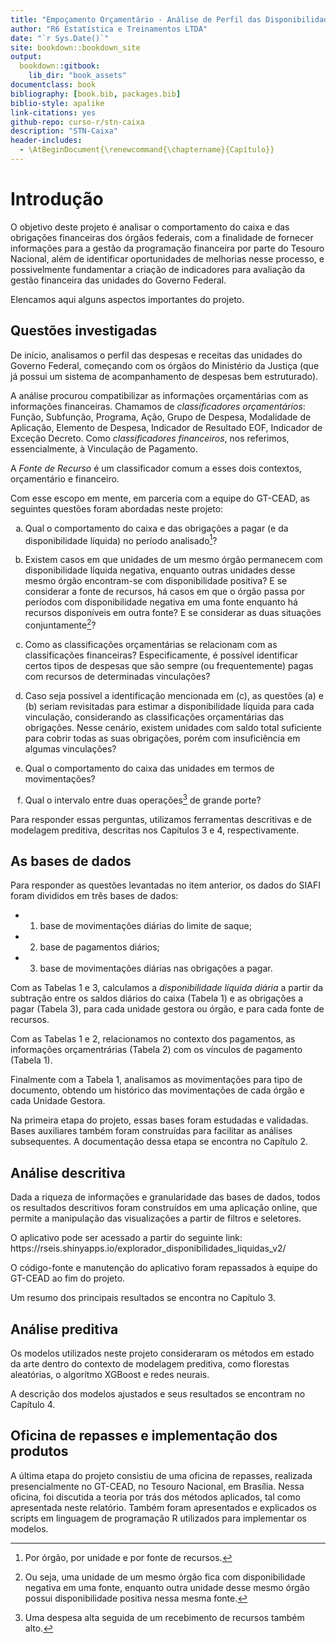 ```yaml
--- 
title: "Empoçamento Orçamentário - Análise de Perfil das Disponibilidades Líquidas das Unidades Gestoras do Ministério da Justiça."
author: "R6 Estatística e Treinamentos LTDA"
date: "`r Sys.Date()`"
site: bookdown::bookdown_site
output: 
  bookdown::gitbook:
    lib_dir: "book_assets"
documentclass: book
bibliography: [book.bib, packages.bib]
biblio-style: apalike
link-citations: yes
github-repo: curso-r/stn-caixa
description: "STN-Caixa"
header-includes:
  - \AtBeginDocument{\renewcommand{\chaptername}{Capítulo}}
---
```



# Introdução

O objetivo deste projeto é analisar o comportamento do caixa e das obrigações financeiras dos órgãos federais, com a finalidade de fornecer informações para a gestão da programação financeira por parte do Tesouro Nacional, além de identificar oportunidades de melhorias nesse processo, e possivelmente fundamentar a criação de indicadores para avaliação da gestão financeira das unidades do Governo Federal.

Elencamos aqui alguns aspectos importantes do projeto.

## Questões investigadas

De início, analisamos o perfil das despesas e receitas das unidades do Governo Federal, começando com os órgãos do Ministério da Justiça (que já possui um sistema de acompanhamento de despesas bem estruturado).

A análise procurou compatibilizar as informações orçamentárias com as informações financeiras. Chamamos de _classificadores orçamentários_: Função, Subfunção, Programa, Ação, Grupo de Despesa, Modalidade de Aplicação, Elemento de Despesa, Indicador de Resultado EOF, Indicador de Exceção Decreto. Como _classificadores financeiros_, nos referimos, essencialmente, à Vinculação de Pagamento.

A _Fonte de Recurso_ é um classificador comum a esses dois contextos, orçamentário e financeiro.

Com esse escopo em mente, em parceria com a equipe do GT-CEAD, as seguintes questões foram abordadas neste projeto:

a. Qual o comportamento do caixa e das obrigações a pagar (e da disponibilidade líquida) no período analisado^[Por órgão, por unidade e por fonte de recursos.]? 

b. Existem casos em que unidades de um mesmo órgão permanecem com disponibilidade líquida negativa, enquanto outras unidades desse mesmo órgão encontram-se com disponibilidade positiva? E se considerar a fonte de recursos, há casos em que o órgão passa por períodos com disponibilidade negativa em uma fonte enquanto há recursos disponíveis em outra fonte? E se considerar as duas situações conjuntamente^[Ou seja, uma unidade de um mesmo órgão fica com disponibilidade negativa em uma fonte, enquanto outra unidade desse mesmo órgão possui disponibilidade positiva nessa mesma fonte.]? 

c. Como as classificações orçamentárias se relacionam com as classificações financeiras? Especificamente, é possível identificar certos tipos de despesas que são sempre (ou frequentemente) pagas com recursos de determinadas vinculações? 

d. Caso seja possível a identificação mencionada em (c), as questões (a) e (b) seriam revisitadas para estimar a disponibilidade líquida para cada vinculação, considerando as classificações orçamentárias das obrigações. Nesse cenário, existem unidades com saldo total suficiente para cobrir todas as suas obrigações, porém com insuficiência em algumas vinculações?

e. Qual o comportamento do caixa das unidades em termos de movimentações?

f. Qual o intervalo entre duas operações^[Uma despesa alta seguida de um recebimento de recursos também alto.] de grande porte?

Para responder essas perguntas, utilizamos ferramentas descritivas e de modelagem preditiva, descritas nos Capítulos 3 e 4, respectivamente. 

## As bases de dados

Para responder as questões levantadas no item anterior, os dados do SIAFI foram divididos em três bases de dados:

- 1. base de movimentações diárias do limite de saque;
- 2. base de pagamentos diários;
- 3. base de movimentações diárias nas obrigações a pagar.

Com as Tabelas 1 e 3, calculamos a _disponibilidade líquida diária_ a partir da subtração entre os saldos diários do caixa (Tabela 1) e as obrigações a pagar (Tabela 3), para cada unidade gestora ou órgão, e para cada fonte de recursos.

Com as Tabelas 1 e 2, relacionamos no contexto dos pagamentos, as informações orçamentrárias (Tabela 2) com os vínculos de pagamento (Tabela 1).

Finalmente com a Tabela 1, analisamos as movimentações para tipo de documento, obtendo um histórico das movimentações de cada órgão e cada Unidade Gestora.

Na primeira etapa do projeto, essas bases foram estudadas e validadas. Bases auxiliares também foram construídas para facilitar as análises subsequentes. A documentação dessa etapa se encontra no Capítulo 2.

## Análise descritiva

Dada a riqueza de informações e granularidade das bases de dados, todos os resultados descritivos foram construídos em uma aplicação online, que permite a manipulação das visualizações a partir de filtros e seletores.

O aplicativo pode ser acessado a partir do seguinte link: https://rseis.shinyapps.io/explorador_disponibilidades_liquidas_v2/

O código-fonte e manutenção do aplicativo foram repassados à equipe do GT-CEAD ao fim do projeto.

Um resumo dos principais resultados se encontra no Capítulo 3.

## Análise preditiva

Os modelos utilizados neste projeto consideraram os métodos em estado da arte dentro do contexto de modelagem preditiva, como florestas aleatórias, o algorítmo XGBoost e redes neurais.

A descrição dos modelos ajustados e seus resultados se encontram no Capítulo 4.

## Oficina de repasses e implementação dos produtos

A última etapa do projeto consistiu de uma oficina de repasses, realizada presencialmente no GT-CEAD, no Tesouro Nacional, em Brasília. Nessa oficina, foi discutida a teoria por trás dos métodos aplicados, tal como apresentada neste relatório. Também foram apresentados e explicados os scripts em linguagem de programação R utilizados para implementar os modelos.

